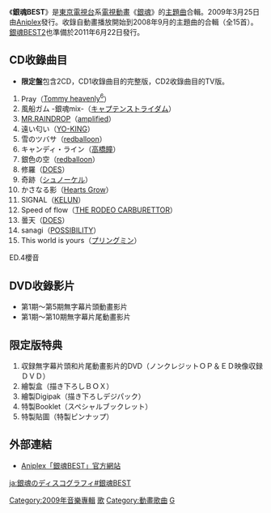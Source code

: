 {{Infobox Album
| Name           = 銀魂BEST
| Type           = 精選
| Artist         = [[銀魂_(動畫)|銀魂]]
| Released       = 2009年3月25日（限定盤）<br/>2011年6月22日（通常盤）
| Recorded       = 2006年 - 2008年 <br/> {{JPN}}
| Genre          = [[日本流行音樂|日本流行音樂]]<br />[[動畫歌曲|動畫歌曲]]
| Length         = 60分46秒
| Label          = [[Aniplex|Aniplex]]
| Producer       = 鳥羽洋典
| Chart position = * 週間4位（[[Oricon|Oricon]]）
* 2009年4月度月間順位5位（Oricon）
* 2009年度上半期順位20位（Oricon）
* 2009年度年間順位43位（Oricon）
* 登場回數54回（Oricon）
| Last album     = 
| This album     = '''銀魂BEST'''<br/>（2009年）
| Next album     = [[銀魂BEST2|銀魂BEST2]]<br/>（2011年）
| Misc           = 
}}
《'''銀魂BEST'''》是[[東京電視台|東京電視台]]系[[電視動畫|電視動畫]]《[[銀魂_(動畫)|銀魂]]》的[[主題曲|主題曲]]合輯。2009年3月25日由[[Aniplex|Aniplex]]發行。收錄自動畫播放開始到2008年9月的主題曲的合輯（全15首）。[[銀魂BEST2|銀魂BEST2]]也準備於2011年6月22日發行。

== CD收錄曲目 ==
*'''限定盤'''包含2CD，CD1收錄曲目的完整版，CD2收錄曲目的TV版。
# Pray（[[川瀨智子|Tommy heavenly<sup>6</sup>]]）
# 風船ガム -銀魂mix-（[[キャプテンストライダム|キャプテンストライダム]]）
# [[MR.RAINDROP|MR.RAINDROP]]（[[amplified|amplified]]）
# 遠い匂い（[[YO-KING|YO-KING]]）
# 雪のツバサ（[[redballoon|redballoon]]）
# キャンディ・ライン（[[高橋瞳|高橋瞳]]）
# 銀色の空（[[redballoon|redballoon]]）
# 修羅（[[DOES|DOES]]）
# 奇跡（[[シュノーケル|シュノーケル]]）
# かさなる影（[[Hearts_Grow|Hearts Grow]]）
# SIGNAL（[[KELUN|KELUN]]）
# Speed of flow（[[THE_RODEO_CARBURETTOR|THE RODEO CARBURETTOR]]）
# 曇天（[[DOES|DOES]]）
# sanagi（[[POSSIBILITY|POSSIBILITY]]）
# This world is yours（[[プリングミン|プリングミン]]）
ED.4櫻音

== DVD收錄影片 ==
* 第1期〜第5期無字幕片頭動畫影片
* 第1期〜第10期無字幕片尾動畫影片

== 限定版特典 ==
# 収録無字幕片頭和片尾動畫影片的DVD（ノンクレジットＯＰ＆ＥＤ映像収録ＤＶＤ）
# 繪製盒（描き下ろしＢＯＸ）
# 繪製Digipak（描き下ろしデジパック）
# 特製Booklet（スペシャルブックレット）
# 特製貼圖（特製ピンナップ）

== 外部連結 ==
*{{ja}}[https://web.archive.org/web/20100704182646/http://www.aniplex.co.jp/gintama/best.html Aniplex「銀魂BEST」官方網站]
{{銀魂}}

{{Album-stub}}

{{DEFAULTSORT:銀魂BEST}}

[[Category:2009年音樂專輯|Category:2009年音樂專輯]]
[[Category:銀魂|歌]]
[[Category:動畫歌曲|Category:動畫歌曲]]
[[Category:動畫音樂作品|G]]
[[ja:銀魂のディスコグラフィ#銀魂BEST|ja:銀魂のディスコグラフィ#銀魂BEST]]